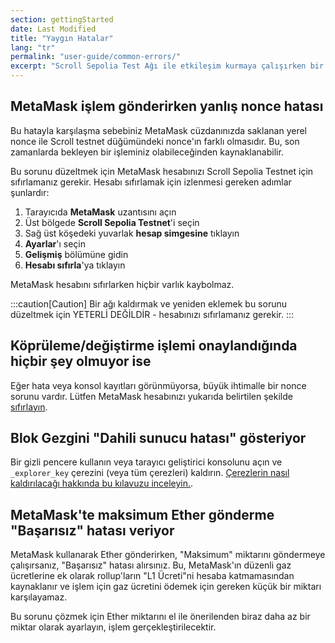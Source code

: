 ```yaml
---
section: gettingStarted
date: Last Modified
title: "Yaygın Hatalar"
lang: "tr"
permalink: "user-guide/common-errors/"
excerpt: "Scroll Sepolia Test Ağı ile etkileşim kurmaya çalışırken bir hata mı görüyorsunuz? İşte bazı yaygın yapılandırma hataları ve bunları hızlıca nasıl düzeltebileceğiniz hakkında bilgiler."
---
```


## MetaMask işlem gönderirken yanlış nonce hatası

Bu hatayla karşılaşma sebebiniz MetaMask cüzdanınızda saklanan yerel nonce ile Scroll testnet düğümündeki nonce'ın farklı olmasıdır. Bu, son zamanlarda bekleyen bir işleminiz olabileceğinden kaynaklanabilir.

Bu sorunu düzeltmek için MetaMask hesabınızı Scroll Sepolia Testnet için sıfırlamanız gerekir. Hesabı sıfırlamak için izlenmesi gereken adımlar şunlardır:

1. Tarayıcıda **MetaMask** uzantısını açın
2. Üst bölgede **Scroll Sepolia Testnet**'i seçin
3. Sağ üst köşedeki yuvarlak **hesap simgesine** tıklayın
4. **Ayarlar**'ı seçin
5. **Gelişmiş** bölümüne gidin
6. **Hesabı sıfırla**'ya tıklayın

MetaMask hesabını sıfırlarken hiçbir varlık kaybolmaz.

:::caution[Caution]
Bir ağı kaldırmak ve yeniden eklemek bu sorunu düzeltmek için YETERLİ DEĞİLDİR - hesabınızı sıfırlamanız gerekir.
:::

## Köprüleme/değiştirme işlemi onaylandığında hiçbir şey olmuyor ise

Eğer hata veya konsol kayıtları görünmüyorsa, büyük ihtimalle bir nonce sorunu vardır. Lütfen MetaMask hesabınızı yukarıda belirtilen şekilde [sıfırlayın](/tr/user-guide/common-errors#metamask-işlem-gönderirken-yanlış-nonce-hatası).

## Blok Gezgini "Dahili sunucu hatası" gösteriyor

Bir gizli pencere kullanın veya tarayıcı geliştirici konsolunu açın ve `_explorer_key` çerezini (veya tüm çerezleri) kaldırın. [Çerezlerin nasıl kaldırılacağı hakkında bu kılavuzu inceleyin.](https://www.contentstack.com/docs/developers/how-to-guides/clear-caches-and-cookies-in-different-browsers/).

## MetaMask'te maksimum Ether gönderme "Başarısız" hatası veriyor

MetaMask kullanarak Ether gönderirken, "Maksimum" miktarını göndermeye çalışırsanız, "Başarısız" hatası alırsınız. Bu, MetaMask'ın düzenli gaz ücretlerine ek olarak rollup'ların "L1 Ücreti"ni hesaba katmamasından kaynaklanır ve işlem için gaz ücretini ödemek için gereken küçük bir miktarı karşılayamaz.

Bu sorunu çözmek için Ether miktarını el ile önerilenden biraz daha az bir miktar olarak ayarlayın, işlem gerçekleştirilecektir.

